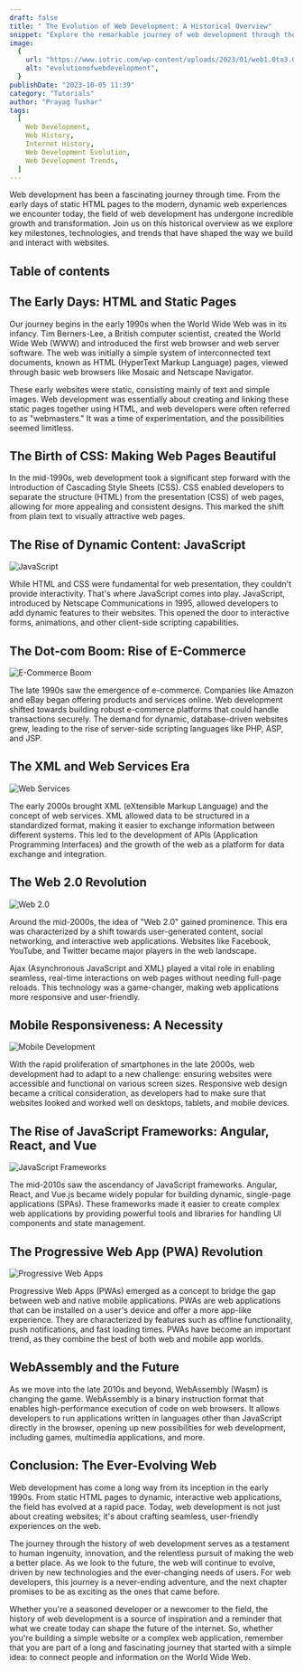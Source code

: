 ```yaml
---
draft: false
title: " The Evolution of Web Development: A Historical Overview"
snippet: "Explore the remarkable journey of web development through the ages. From static HTML pages to dynamic, interactive web applications, we'll traverse the historical landscape of web development. Discover the key milestones, technologies, and trends that have shaped the web as we know it today."
image:
  {
    url: "https://www.iotric.com/wp-content/uploads/2023/01/web1.0to3.0-min-1024x546.webp",
    alt: "evolutionofwebdevelopment",
  }
publishDate: "2023-10-05 11:39"
category: "Tutorials"
author: "Prayag Tushar"
tags:
  [
    Web Development,
    Web History,
    Internet History,
    Web Development Evolution,
    Web Development Trends,
  ]
---
```


Web development has been a fascinating journey through time. From the early days of static HTML pages to the modern, dynamic web experiences we encounter today, the field of web development has undergone incredible growth and transformation. Join us on this historical overview as we explore key milestones, technologies, and trends that have shaped the way we build and interact with websites.

## Table of contents

## The Early Days: HTML and Static Pages

Our journey begins in the early 1990s when the World Wide Web was in its infancy. Tim Berners-Lee, a British computer scientist, created the World Wide Web (WWW) and introduced the first web browser and web server software. The web was initially a simple system of interconnected text documents, known as HTML (HyperText Markup Language) pages, viewed through basic web browsers like Mosaic and Netscape Navigator.

These early websites were static, consisting mainly of text and simple images. Web development was essentially about creating and linking these static pages together using HTML, and web developers were often referred to as "webmasters." It was a time of experimentation, and the possibilities seemed limitless.

## The Birth of CSS: Making Web Pages Beautiful

In the mid-1990s, web development took a significant step forward with the introduction of Cascading Style Sheets (CSS). CSS enabled developers to separate the structure (HTML) from the presentation (CSS) of web pages, allowing for more appealing and consistent designs. This marked the shift from plain text to visually attractive web pages.

## The Rise of Dynamic Content: JavaScript

![JavaScript](https://miro.medium.com/v2/resize:fit:1200/1*LyZcwuLWv2FArOumCxobpA.png)

While HTML and CSS were fundamental for web presentation, they couldn't provide interactivity. That's where JavaScript comes into play. JavaScript, introduced by Netscape Communications in 1995, allowed developers to add dynamic features to their websites. This opened the door to interactive forms, animations, and other client-side scripting capabilities.

## The Dot-com Boom: Rise of E-Commerce

![E-Commerce Boom](https://www.hostgator.com/blog/wp-content/uploads/2020/08/Types-of-eCommerce-Websites-1024x538.jpg)

The late 1990s saw the emergence of e-commerce. Companies like Amazon and eBay began offering products and services online. Web development shifted towards building robust e-commerce platforms that could handle transactions securely. The demand for dynamic, database-driven websites grew, leading to the rise of server-side scripting languages like PHP, ASP, and JSP.

## The XML and Web Services Era

![Web Services](https://www.altexsoft.com/media/2022/09/word-image-30.png)

The early 2000s brought XML (eXtensible Markup Language) and the concept of web services. XML allowed data to be structured in a standardized format, making it easier to exchange information between different systems. This led to the development of APIs (Application Programming Interfaces) and the growth of the web as a platform for data exchange and integration.

## The Web 2.0 Revolution

![Web 2.0](https://upload.wikimedia.org/wikipedia/commons/thumb/a/a7/Web_2.0_Map.svg/1200px-Web_2.0_Map.svg.png)

Around the mid-2000s, the idea of "Web 2.0" gained prominence. This era was characterized by a shift towards user-generated content, social networking, and interactive web applications. Websites like Facebook, YouTube, and Twitter became major players in the web landscape.

Ajax (Asynchronous JavaScript and XML) played a vital role in enabling seamless, real-time interactions on web pages without needing full-page reloads. This technology was a game-changer, making web applications more responsive and user-friendly.

## Mobile Responsiveness: A Necessity

![Mobile Development](https://www.onely.com/wp-content/uploads/blog/2021/responsive-web-design/0-responsive-web-design-hero-image.jpg)

With the rapid proliferation of smartphones in the late 2000s, web development had to adapt to a new challenge: ensuring websites were accessible and functional on various screen sizes. Responsive web design became a critical consideration, as developers had to make sure that websites looked and worked well on desktops, tablets, and mobile devices.

## The Rise of JavaScript Frameworks: Angular, React, and Vue

![JavaScript Frameworks](https://raygun.com/blog/images/popular-javascript-frameworks/feature.png)

The mid-2010s saw the ascendancy of JavaScript frameworks. Angular, React, and Vue.js became widely popular for building dynamic, single-page applications (SPAs). These frameworks made it easier to create complex web applications by providing powerful tools and libraries for handling UI components and state management.

## The Progressive Web App (PWA) Revolution

![Progressive Web Apps](https://images.contentstack.io/v3/assets/blt189c1df68c6b48d7/bltca8b4716aa848b3a/62ada54cbc32396c52cd66d9/13_pwa.png?width=768&auto=webp&format=pjpg&disable=upscale&quality=100&dpr=2)

Progressive Web Apps (PWAs) emerged as a concept to bridge the gap between web and native mobile applications. PWAs are web applications that can be installed on a user's device and offer a more app-like experience. They are characterized by features such as offline functionality, push notifications, and fast loading times. PWAs have become an important trend, as they combine the best of both web and mobile app worlds.

## WebAssembly and the Future

As we move into the late 2010s and beyond, WebAssembly (Wasm) is changing the game. WebAssembly is a binary instruction format that enables high-performance execution of code on web browsers. It allows developers to run applications written in languages other than JavaScript directly in the browser, opening up new possibilities for web development, including games, multimedia applications, and more.

## Conclusion: The Ever-Evolving Web

Web development has come a long way from its inception in the early 1990s. From static HTML pages to dynamic, interactive web applications, the field has evolved at a rapid pace. Today, web development is not just about creating websites; it's about crafting seamless, user-friendly experiences on the web.

The journey through the history of web development serves as a testament to human ingenuity, innovation, and the relentless pursuit of making the web a better place. As we look to the future, the web will continue to evolve, driven by new technologies and the ever-changing needs of users. For web developers, this journey is a never-ending adventure, and the next chapter promises to be as exciting as the ones that came before.

Whether you're a seasoned developer or a newcomer to the field, the history of web development is a source of inspiration and a reminder that what we create today can shape the future of the internet. So, whether you're building a simple website or a complex web application, remember that you are part of a long and fascinating journey that started with a simple idea: to connect people and information on the World Wide Web.

